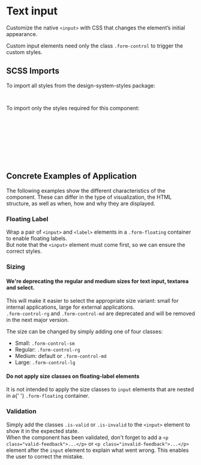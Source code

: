 
<Meta of={InputStories} />

# Text input

<div className="lead">
  Customize the native <code>&lt;input&gt;</code> with CSS that changes the element’s initial
  appearance.
</div>

Custom input elements need only the class `.form-control` to trigger the custom styles.

<Canvas of={InputStories.Default} />
<div className="hide-col-default">
  <Controls of={InputStories.Default} />
</div>

## SCSS Imports

To import all styles from the design-system-styles package:

```scss
@use '@swisspost/design-system-styles/index.scss';
```

To import only the styles required for this component:

```scss
@use '@swisspost/design-system-styles/basics.scss';
@use '@swisspost/design-system-styles/components/forms.scss';

// required if you use floating-labels
@use '@swisspost/design-system-styles/components/floating-label.scss';

// required if you use validation feedbacks
@use '@swisspost/design-system-styles/components/form-feedback.scss';
```

## Concrete Examples of Application

The following examples show the different characteristics of the component. These can differ in the type of visualization, the HTML structure, as well as when, how and why they are displayed.

### Floating Label

Wrap a pair of `<input>` and `<label>` elements in a `.form-floating` container to enable floating labels.<br/>
But note that the `<input>` element must come first, so we can ensure the correct styles.

<Canvas of={InputStories.FloatingLabel} />

### Sizing

<div className="alert alert-warning">
  <h4 className="alert-heading">
    We're deprecating the regular and medium sizes for text input, textarea and select.
  </h4>
  <div className="mt-0">
    This will make it easier to select the appropriate size variant: small for internal
    applications, large for external applications.<br>
    <code>.form-control-rg</code> and <code>.form-control-md</code> are deprecated and will be removed
    in the next major version.
  </div>
</div>

The size can be changed by simply adding one of four classes:

- Small: `.form-control-sm`
- Regular: `.form-control-rg`
- Medium: default or `.form-control-md`
- Large: `.form-control-lg`

<div className="alert alert-info">
  <h4 className="alert-heading">Do not apply size classes on floating-label elements</h4>
  <div className="mt-0">
    It is not intended to apply the size classes to <code>input</code> elements that are nested in a{' '}
    <code>.form-floating</code> container.
  </div>
</div>

<Canvas of={InputStories.Size} />

### Validation

Simply add the classes `.is-valid` or `.is-invalid` to the `<input>` element to show it in the expected state.<br/>
When the component has been validated, don't forget to add a `<p class="valid-feedback">...</p>` or `<p class="invalid-feedback">...</p>` element after the `input` element to explain what went wrong. This enables the user to correct the mistake.

<Canvas of={InputStories.Validation} />
